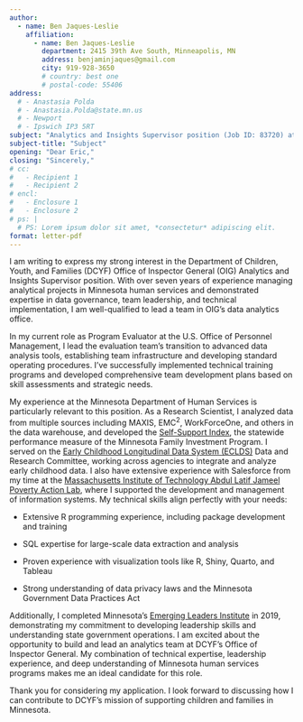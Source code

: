 ```yaml
---
author:
  - name: Ben Jaques-Leslie
    affiliation:
      - name: Ben Jaques-Leslie
        department: 2415 39th Ave South, Minneapolis, MN
        address: benjaminjaques@gmail.com
        city: 919-928-3650
        # country: best one
        # postal-code: 55406
address:
  # - Anastasia Polda
  # - Anastasia.Polda@state.mn.us
  # - Newport
  # - Ipswich IP3 5RT
subject: "Analytics and Insights Supervisor position (Job ID: 83720) at Minnesota Department of Children, Youth, and Families"
subject-title: "Subject"
opening: "Dear Eric,"
closing: "Sincerely,"
# cc:
#   - Recipient 1
#   - Recipient 2
# encl:
#   - Enclosure 1
#   - Enclosure 2
# ps: |
  # PS: Lorem ipsum dolor sit amet, *consectetur* adipiscing elit.
format: letter-pdf
---
```


I am writing to express my strong interest in the Department of Children, Youth, and Families (DCYF) Office of Inspector General (OIG) Analytics and Insights Supervisor position. With over seven years of experience managing analytical projects in Minnesota human services and demonstrated expertise in data governance, team leadership, and technical implementation, I am well-qualified to lead a team in OIG's data analytics office.

In my current role as Program Evaluator at the U.S. Office of Personnel Management, I lead the evaluation team's transition to advanced data analysis tools, establishing team infrastructure and developing standard operating procedures. I've successfully implemented technical training programs and developed comprehensive team development plans based on skill assessments and strategic needs.

My experience at the Minnesota Department of Human Services is particularly relevant to this position. As a Research Scientist, I analyzed data from multiple sources including MAXIS, EMC^2^, WorkForceOne, and others in the data warehouse, and developed the [Self-Support Index](https://mn.gov/dhs/partners-and-providers/news-initiatives-reports-workgroups/economic-supports-cash-food/), the statewide performance measure of the Minnesota Family Investment Program. I served on the [Early Childhood Longitudinal Data System (ECLDS)](https://eclds.mn.gov/) Data and Research Committee, working across agencies to integrate and analyze early childhood data. I also have extensive experience with Salesforce from my time at the [Massachusetts Institute of Technology Abdul Latif Jameel Poverty Action Lab](https://www.povertyactionlab.org/), where I supported the development and management of information systems. My technical skills align perfectly with your needs:

-   Extensive R programming experience, including package development and training

-   SQL expertise for large-scale data extraction and analysis

-   Proven experience with visualization tools like R, Shiny, Quarto, and Tableau

-   Strong understanding of data privacy laws and the Minnesota Government Data Practices Act

Additionally, I completed Minnesota's [Emerging Leaders Institute](https://mn.gov/mmb/etd/course-search/?id=1059-202968) in 2019, demonstrating my commitment to developing leadership skills and understanding state government operations. I am excited about the opportunity to build and lead an analytics team at DCYF's Office of Inspector General. My combination of technical expertise, leadership experience, and deep understanding of Minnesota human services programs makes me an ideal candidate for this role.

Thank you for considering my application. I look forward to discussing how I can contribute to DCYF's mission of supporting children and families in Minnesota.
